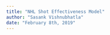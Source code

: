 ```yaml
---
title: "NHL Shot Effectiveness Model"
author: "Sasank Vishnubhatla"
date: "February 8th, 2019"
---
```

